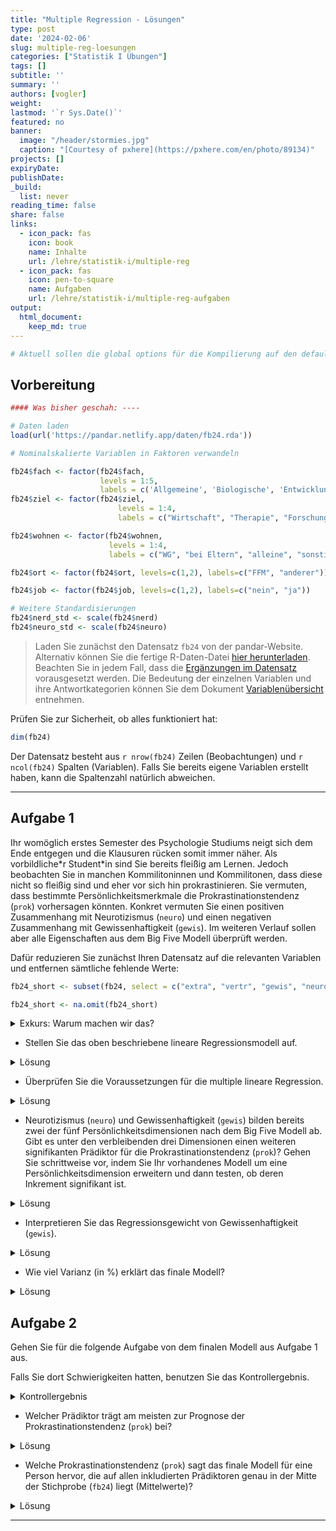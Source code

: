 ```yaml
---
title: "Multiple Regression - Lösungen" 
type: post
date: '2024-02-06' 
slug: multiple-reg-loesungen 
categories: ["Statistik I Übungen"] 
tags: [] 
subtitle: ''
summary: '' 
authors: [vogler] 
weight: 
lastmod: '`r Sys.Date()`'
featured: no
banner:
  image: "/header/stormies.jpg"
  caption: "[Courtesy of pxhere](https://pxhere.com/en/photo/89134)"
projects: []
expiryDate: 
publishDate: 
_build:
  list: never
reading_time: false
share: false
links:
  - icon_pack: fas
    icon: book
    name: Inhalte
    url: /lehre/statistik-i/multiple-reg
  - icon_pack: fas
    icon: pen-to-square
    name: Aufgaben
    url: /lehre/statistik-i/multiple-reg-aufgaben
output:
  html_document:
    keep_md: true
---
```


```r
# Aktuell sollen die global options für die Kompilierung auf den default Einstellungen gelassen werden
```

## Vorbereitung

```r
#### Was bisher geschah: ----

# Daten laden
load(url('https://pandar.netlify.app/daten/fb24.rda')) 

# Nominalskalierte Variablen in Faktoren verwandeln

fb24$fach <- factor(fb24$fach,
                    levels = 1:5,
                    labels = c('Allgemeine', 'Biologische', 'Entwicklung', 'Klinische', 'Diag./Meth.'))
fb24$ziel <- factor(fb24$ziel,
                        levels = 1:4,
                        labels = c("Wirtschaft", "Therapie", "Forschung", "Andere"))

fb24$wohnen <- factor(fb24$wohnen, 
                      levels = 1:4, 
                      labels = c("WG", "bei Eltern", "alleine", "sonstiges"))

fb24$ort <- factor(fb24$ort, levels=c(1,2), labels=c("FFM", "anderer"))

fb24$job <- factor(fb24$job, levels=c(1,2), labels=c("nein", "ja"))

# Weitere Standardisierungen
fb24$nerd_std <- scale(fb24$nerd)
fb24$neuro_std <- scale(fb24$neuro)
```

> Laden Sie zunächst den Datensatz `fb24` von der pandar-Website. Alternativ können Sie die fertige R-Daten-Datei [<i class="fas fa-download"></i> hier herunterladen](/daten/fb24.rda). Beachten Sie in jedem Fall, dass die [Ergänzungen im Datensatz](/lehre/statistik-i/multiple-reg/#prep) vorausgesetzt werden. Die Bedeutung der einzelnen Variablen und ihre Antwortkategorien können Sie dem Dokument [Variablenübersicht](/lehre/statistik-i/variablen.pdf) entnehmen.

Prüfen Sie zur Sicherheit, ob alles funktioniert hat: 

```r
dim(fb24)
```

Der Datensatz besteht aus `r nrow(fb24)` Zeilen (Beobachtungen) und `r ncol(fb24)` Spalten (Variablen). Falls Sie bereits eigene Variablen erstellt haben, kann die Spaltenzahl natürlich abweichen.


***

## Aufgabe 1

Ihr womöglich erstes Semester des Psychologie Studiums neigt sich dem Ende entgegen und die Klausuren rücken somit immer näher. Als vorbildliche\*r Student\*in sind Sie bereits fleißig am Lernen.
Jedoch beobachten Sie in manchen Kommilitoninnen und Kommilitonen, dass diese nicht so fleißig sind und eher vor sich hin prokrastinieren.
Sie vermuten, dass bestimmte Persönlichkeitsmerkmale die Prokrastinationstendenz (`prok`) vorhersagen könnten. Konkret vermuten Sie einen positiven Zusammenhang mit Neurotizismus (`neuro`) und einen negativen Zusammenhang mit Gewissenhaftigkeit (`gewis`). Im weiteren Verlauf sollen aber alle Eigenschaften aus dem Big Five Modell überprüft werden.

Dafür reduzieren Sie zunächst Ihren Datensatz auf die relevanten Variablen und entfernen sämtliche fehlende Werte:

```r
fb24_short <- subset(fb24, select = c("extra", "vertr", "gewis", "neuro", "offen", "prok"))

fb24_short <- na.omit(fb24_short)
```

<details>

<summary>Exkurs: Warum machen wir das?</summary>

Zum einen fällt es uns so leichter den Überblick über unsere Daten zu behalten.
Zum anderen ist uns bereits im Kapitel [Multiple Regression](/lehre/statistik-i/multiple-reg) eine Fehlermeldung bei der Verwendung des Befehls `anova()` in Kombination mit fehlenden Werten (`NA`) begegnet.
Da wir im Folgenden erneut mit den Big Five Variablen arbeiten, gehen wir dieser Fehlermeldung bereits im Vorhinein aus dem Weg.

```r
#Gibt es mindestens ein fehlenden Wert auf den 6 Variablen?
anyNA(fb24[, c("extra", "vertr", "gewis", "neuro", "offen", "prok")])

#Auf welcher Variable und wie viele NA's gibt es?
summary(fb24[, c("extra", "vertr", "gewis", "neuro", "offen", "prok")])
#ein NA auf vertr
```

</details>


-   Stellen Sie das oben beschriebene lineare Regressionsmodell auf.

<details>

<summary>Lösung</summary>

```r
mod_base <- lm(prok ~ neuro + gewis, data = fb24_short)
```

</details>


-   Überprüfen Sie die Voraussetzungen für die multiple lineare Regression.

<details>

<summary>Lösung</summary>

**Voraussetzungen:**

1.    Korrekte Spezifikation des Modells

2.    Messfehlerfreiheit der unabhängigen Variablen

3.    Unabhängigkeit der Residuen

4.    Homoskedastizität der Residuen

5.    Normalverteilung der Residuen


```r
# Korrekte Spezifikation des Modells --> Linearität

#Einfache Regressionsmodelle aufstellen
mod_neuro <- lm(prok ~ neuro, data = fb24_short)

mod_gewis <- lm(prok ~ gewis, data = fb24_short)

#Überprüfung der Linearität
par(mfrow = c(1, 2))

plot(fb24_short$prok ~ fb24_short$neuro, 
     xlab = "Neurotizismus", 
     ylab = "Prokrastinationstendenz")
lines(lowess(fb24_short$neuro, fb24_short$prok), col = "red")
abline(mod_neuro, col = "blue")


plot(fb24_short$prok ~ fb24_short$gewis, 
     xlab = "Gewissenhaftigkeit",
     ylab = "Prokrastinationstendenz")
lines(lowess(fb24_short$gewis, fb24_short$prok), col = "red")
abline(mod_gewis, col = "blue")
```

Für beide Variablen sind klare lineare Verläufe erkennbar.

```r
#1x2 Ansicht der Plots beenden
dev.off()
```

Bei der **Messfehlerfreiheit der unabhängigen Variablen** geht man davon aus, dass der Fragebogen den man nutzt fehlerfrei misst, insbesondere unsere unabhängigen Variablen. Wie bereits im Kapitel [Multiple Regression](/lehre/statistik-i/multiple-regression) besprochen ist das selten der Fall und wir können uns Reliabilitätsmaßen wie Cronbachs Alpha und McDonalds Omega bedienen um das Ausmaß des Fehlers zu quantifizieren.
Bei der Nennung dieser belassen wir es aber für diese Aufgabe mal und nehmen an dass diese Voraussetzung **nicht** verletzt ist.

Auch die Voraussetzung der **Unabhängigkeit der Residuen** ist inhaltlicher Natur. In diesem Fall gehen wir davon aus, dass Sie den Fragebogen am Anfang des Semesters weitgehend unabhängig voneinander bearbeitet haben. Somit ist auch diese Voraussetzung erfüllt.

```r
#Homoskedastizität der Residuen
plot(mod_base, which = 3)

car::ncvTest(mod_base) #nicht signifikant --> Homoskedastizität wird angenommen
```

```r
#Normalverteilung der Residuen
car::qqPlot(mod_base)

shapiro.test(mod_base$residuals) #nicht signifikant --> Normalverteilung wird angenommen
```

*Anmerkung:* Sowohl bei der Überprüfung der Homoskedastizität als auch der Normalverteilung bedienen wir uns Funktionen des `car`-Pakets. Dieses müssen wir nicht explizit mit dem `library()`-Befehl laden wenn wir zunächst den Namen des Pakets nennen, dann zwei Doppelpunkte und die Funktion folgen.
Dies ist selbst dann zu empfehlen wenn man die Pakete bereits geladen hat da so auch im Nachhinein ersichtlich ist aus welchem Paket welche Funktion genutzt wurde.

</details>


-   Neurotizismus (`neuro`) und Gewissenhaftigkeit (`gewis`) bilden bereits zwei der fünf Persönlichkeitsdimensionen nach dem Big Five Modell ab. Gibt es unter den verbleibenden drei Dimensionen einen weiteren signifikanten Prädiktor für die Prokrastinationstendenz (`prok`)? Gehen Sie schrittweise vor, indem Sie Ihr vorhandenes Modell um eine Persönlichkeitsdimension erweitern und dann testen, ob deren Inkrement signifikant ist.

<details>

<summary>Lösung</summary>

```r
#Extraversion
mod_base_extra <- lm(prok ~ neuro + gewis + extra, data = fb24_short)

anova(mod_base, mod_base_extra) #nicht signifikant

#Verträglichkeit
mod_base_vertr <- lm(prok ~ neuro + gewis + vertr, data = fb24_short)

anova(mod_base, mod_base_vertr) #nicht signifikant

#Offenheit für neue Erfahrungen
mod_base_offen <- lm(prok ~ neuro + gewis + offen, data = fb24_short)

anova(mod_base, mod_base_offen) #nicht signifikant
```

```r
#Inkrement von Extraversion
summary(mod_base_extra)$r.squared - summary(mod_base)$r.squared 
```

```r
extra_anova <- anova(mod_base, mod_base_extra)

ink_extra <- summary(mod_base_extra)$r.squared - summary(mod_base)$r.squared
```

Keine weitere Dimension der Big Five  kommt als weiterer signifikanter Prädiktor für Prokrastinationstendenz bei unserem Modell in Frage. 

Somit lautet unser finales Modell weiterhin wie folgt:

```r
mod_final <- lm(prok ~ neuro + gewis, data = fb24_short)

summary(mod_final)
```

```r

mod_final_summary <- summary(mod_final)

```

</details>


-   Interpretieren Sie das Regressionsgewicht von Gewissenhaftigkeit (`gewis`).

<details>

<summary>Lösung</summary>

Zwei Personen die den **gleichen** Neurotizismus-Wert haben, sich aber um eine Einheit in der Gewissenhaftigkeit unterscheiden, unterscheiden sich um $\pm `r round(abs(mod_final[["coefficients"]][["gewis"]]), 2)`$ Einheiten in der Prokrastinationstendenz.

</details>


-   Wie viel Varianz (in %) erklärt das finale Modell?

<details>

<summary>Lösung</summary>

```r
summary(mod_final)$r.squared
```

Der Determinationskoeffizient ($R^2 =$ `r round(summary(mod_final)$r.squared, 4)`) besagt das `r round(100 * summary(mod_final)$r.squared, 2)`% der Varianz in der Prokrastinationstendenz durch unser Modell aus zwei Prädiktoren (`neuro`, `gewis`) erklärt wird.  

</details>



## Aufgabe 2

Gehen Sie für die folgende Aufgabe von dem finalen Modell aus Aufgabe 1 aus.

Falls Sie dort Schwierigkeiten hatten, benutzen Sie das Kontrollergebnis.

<details>

<summary>Kontrollergebnis</summary>

```r
mod_final <- lm(prok ~ neuro + gewis, data = fb24_short)
```

</details>


-   Welcher Prädiktor trägt am meisten zur Prognose der Prokrastinationstendenz (`prok`) bei?
  
<details>

<summary>Lösung</summary>

Hierfür betrachten wir unsere Regressionsgewichte:

```r
mod_final$coefficients
```

Diese sind jedoch noch von der benutzten Skala abhängig weswegen wir noch keine Aussage darüber treffen können welches das "beste" Regressionsgewicht ist. Daher standardisieren wir unser Modell, um uns von der Skalenabhängigkeit zu befreien.
(Ausführlicher wurde dieses Vorgehen im Kapitel [Einfache Lineare Regression](/lehre/statistik-i/einfache-reg) besprochen.)

```r
library(lm.beta)
```

```r
mod_final_std <- lm.beta(mod_final)

summary(mod_final_std)
```

Das betragsmäßig größte standardisierte Regressionsgewicht hat der Neurotizismus mit `r round(mod_final_std[["standardized.coefficients"]][["neuro"]], 3)`.
Somit lässt sich die Aussage treffen, das Neurotizismus im Vergleich zu Gewissenhaftigkeit am meisten zu der Vorhersage der Prokrastinationstendenz beiträgt.

</details>


-   Welche Prokrastinationstendenz (`prok`) sagt das finale Modell für eine Person hervor, die auf allen inkludierten Prädiktoren genau in der Mitte der Stichprobe (`fb24`) liegt (Mittelwerte)?

<details>

<summary>Lösung</summary>

Im Folgenden werden drei Lösungsansätze gezeigt, die sich in ihrer Komplexität unterscheiden. Sofern Sie auf einen der drei gekommen sind oder einen weiteren Ansatz gefunden haben der zum gleichen Ergebnis kommt, haben Sie die Aufgabe erfolgreich geeistert.

```r
#1. Ansatz
means <- data.frame(neuro = mean(fb24_short$neuro),
                    gewis = mean(fb24_short$gewis))

predict(mod_final, newdata = means)
```

**Erklärung:**

Hierbei handelt es sich um den standard Ansatz wenn es darum geht für eine neue Person mit folgenden Werten auf den Prädiktoren eine Vorhersage zu treffen.

```r
#2. Ansatz
mod_final_sc <- lm(prok ~ scale(neuro) + scale(gewis), data = fb24_short)

mod_final_sc$coefficients[1]
```

**Erklärung:**

Schematisch können wir für unser Modell folgende Formel aufstellen:

\begin{align}
\hat{y} = b_1 * x_1 + b_2 * x_2 + b_0
\end{align}


Wenn wir uns an die Formel zum Standardisieren erinnern, lautet diese wie folgt:

\begin{align}
x_{std} = \frac{x - \bar{x}}{\hat{\sigma}}
\end{align}

Setzen wir die zweite Formel in die Erste ein erhalten wir:

\begin{align}
\hat{y} = b_1 * \frac{x_1 - \bar{x_1}}{\hat{\sigma_1}} + b_2 * \frac{x_2 - \bar{x_2}}{\hat{\sigma_2}} + b_0
\end{align}

Nun interessiert uns die vorhergesagte Prokrastinationstendenz ($\hat{y}$) für eine Person die auf beiden Variablen ($x_1, x_2$) genau den Mittelwert dieser Variable ($\bar{x_1}, \bar{x_2}$) aufweist.
Setzen wir für $x_1, x_2$ die Mittelwerte ein sehen wir das in den Zählern nur noch Nullen übrigbleiben.


Unsere Formel reduziert sich dann auf:

\begin{align}
\hat{y} = b_0
\end{align}

$\rightarrow$ Für eine Person, die auf allen standardisierten Prädiktoren genau den Mittelwert dieser Variable als eigenen Wert hat, ist die prognostizierte Prokrastinationstendenz gleich dem Intercept.

```r
#3. Ansatz
mean(fb24_short$prok)
```

**Erklärung:**

Aufgrund dessen wie unser Regressionsmodell mathematisch definiert ist, entspricht die vorhergesagte Prokrastinationstendenz für eine Person, die auf allen Prädiktorvariablen deren Mittelwert als eigenen Wert hat, der mittleren Prokrastinationstendenz in der Stichprobe aus der das Modell entstanden ist.

</details>

***
